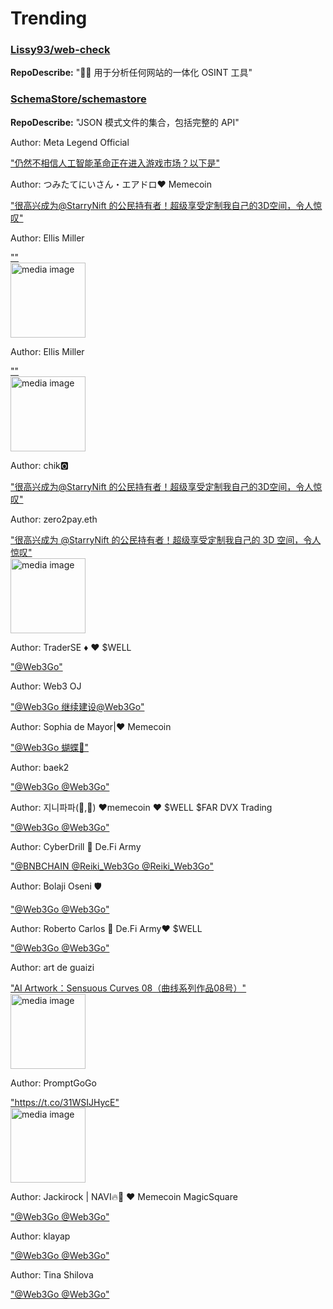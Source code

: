 
# Trending

### [Lissy93/web-check](https://github.com/Lissy93/web-check)
**RepoDescribe:** "🕵️‍♂️ 用于分析任何网站的一体化 OSINT 工具"
  

### [SchemaStore/schemastore](https://github.com/SchemaStore/schemastore)
**RepoDescribe:** "JSON 模式文件的集合，包括完整的 API"
  

<TwoColumnLayout>
  <div>
    <p>Author: Meta Legend Official</p>
    <a href="https://twitter.com/Metalegend_ai/status/1748987858264686641">"仍然不相信人工智能革命正在进入游戏市场？以下是"</a>
  </div>
  <div></div>
</TwoColumnLayout>
  

<TwoColumnLayout>
  <div>
    <p>Author: つみたてにいさん・エアドロ❤️ Memecoin</p>
    <a href="https://twitter.com/tsumitatenisan/status/1749008526243213712">"很高兴成为@StarryNift 的公民持有者！超级享受定制我自己的3D空间，令人惊叹"</a>
  </div>
  <div></div>
</TwoColumnLayout>
  

<TwoColumnLayout>
  <div>
    <p>Author: Ellis Miller</p>
    <a href="https://twitter.com/EllisRedelen/status/1749000417252442421">""</a>
  </div>
  <img width="120" src="https://pbs.twimg.com/media/GEWyl07XAAAY0uq.jpg" alt="media image" />
</TwoColumnLayout>
  

<TwoColumnLayout>
  <div>
    <p>Author: Ellis Miller</p>
    <a href="https://twitter.com/EllisRedelen/status/1748940249693090305">""</a>
  </div>
  <img width="120" src="https://pbs.twimg.com/media/GEV74fUXsAA6FH_.jpg" alt="media image" />
</TwoColumnLayout>
  

<TwoColumnLayout>
  <div>
    <p>Author: chik🅾️</p>
    <a href="https://twitter.com/chiko34748956/status/1749008181639155812">"很高兴成为@StarryNift 的公民持有者！超级享受定制我自己的3D空间，令人惊叹"</a>
  </div>
  <div></div>
</TwoColumnLayout>
  

<TwoColumnLayout>
  <div>
    <p>Author: zero2pay.eth</p>
    <a href="https://twitter.com/topmo_/status/1748946177624863208">"很高兴成为 @StarryNift 的公民持有者！超级享受定制我自己的 3D 空间，令人惊叹"</a>
  </div>
  <img width="120" src="https://pbs.twimg.com/media/GEWBM2Ta0AAsjLh.jpg" alt="media image" />
</TwoColumnLayout>
  

<TwoColumnLayout>
  <div>
    <p>Author: TraderSE ♦️ ❤️ $WELL</p>
    <a href="https://twitter.com/Trader__SE/status/1748994266716668062">"@Web3Go"</a>
  </div>
  <div></div>
</TwoColumnLayout>
  

<TwoColumnLayout>
  <div>
    <p>Author: Web3 OJ</p>
    <a href="https://twitter.com/web3_oj/status/1748989350266675518">"@Web3Go 继续建设@Web3Go"</a>
  </div>
  <div></div>
</TwoColumnLayout>
  

<TwoColumnLayout>
  <div>
    <p>Author: Sophia de Mayor|❤️ Memecoin</p>
    <a href="https://twitter.com/sophmayor/status/1749005980468215937">"@Web3Go 蝴蝶🦋"</a>
  </div>
  <div></div>
</TwoColumnLayout>
  

<TwoColumnLayout>
  <div>
    <p>Author: baek2</p>
    <a href="https://twitter.com/102_baekeee/status/1749005497473413345">"@Web3Go @Web3Go"</a>
  </div>
  <div></div>
</TwoColumnLayout>
  

<TwoColumnLayout>
  <div>
    <p>Author: 지니파파(💙,🧡) ❤️memecoin ❤️ $WELL $FAR DVX Trading</p>
    <a href="https://twitter.com/dino27k/status/1748998120816726043">"@Web3Go @Web3Go"</a>
  </div>
  <div></div>
</TwoColumnLayout>
  

<TwoColumnLayout>
  <div>
    <p>Author: CyberDrill 💙 De.Fi Army</p>
    <a href="https://twitter.com/CyberDrill71643/status/1749005408407044139">"@BNBCHAIN @Reiki_Web3Go @Reiki_Web3Go"</a>
  </div>
  <div></div>
</TwoColumnLayout>
  

<TwoColumnLayout>
  <div>
    <p>Author: Bolaji Oseni 🛡️</p>
    <a href="https://twitter.com/boloxy/status/1748997382035931261">"@Web3Go @Web3Go"</a>
  </div>
  <div></div>
</TwoColumnLayout>
  

<TwoColumnLayout>
  <div>
    <p>Author: Roberto Carlos 💙 De.Fi Army❤️ $WELL</p>
    <a href="https://twitter.com/maybelsantana/status/1748986609595293891">"@Web3Go @Web3Go"</a>
  </div>
  <div></div>
</TwoColumnLayout>
  

<TwoColumnLayout>
  <div>
    <p>Author: art de guaizi</p>
    <a href="https://twitter.com/art_de_guaizi/status/1748878525514371259">"AI Artwork：Sensuous Curves 08（曲线系列作品08号）"</a>
  </div>
  <img width="120" src="https://pbs.twimg.com/media/GEVDvvIW8AAqpTe.jpg" alt="media image" />
</TwoColumnLayout>
  

<TwoColumnLayout>
  <div>
    <p>Author: PromptGoGo</p>
    <a href="https://twitter.com/PromptGoGo/status/1748890578379813282">"https://t.co/31WSIJHycE"</a>
  </div>
  <img width="120" src="https://pbs.twimg.com/media/GEVOtbabAAABota.jpg" alt="media image" />
</TwoColumnLayout>
  

<TwoColumnLayout>
  <div>
    <p>Author: Jackirock | NAVI🔥🌌 ❤️ Memecoin MagicSquare</p>
    <a href="https://twitter.com/vipmachi/status/1748918119257842151">"@Web3Go @Web3Go"</a>
  </div>
  <div></div>
</TwoColumnLayout>
  

<TwoColumnLayout>
  <div>
    <p>Author: klayap</p>
    <a href="https://twitter.com/donggu_1/status/1748982306440982672">"@Web3Go @Web3Go"</a>
  </div>
  <div></div>
</TwoColumnLayout>
  

<TwoColumnLayout>
  <div>
    <p>Author: Tina Shilova</p>
    <a href="https://twitter.com/shilova99767/status/1748967830198907293">"@Web3Go @Web3Go"</a>
  </div>
  <div></div>
</TwoColumnLayout>
  